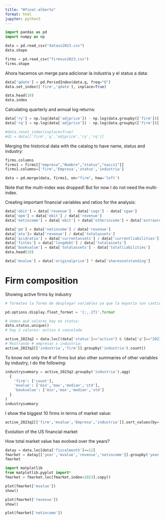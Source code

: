 ```yaml
---
title: "Wfinal-alberto"
format: html
jupyter: python3
---
```


```python
import pandas as pd
import numpy as np

data = pd.read_csv("dataus2023.csv")
data.shape

firms = pd.read_csv("firmsus2023.csv")
firms.shape
```

Ahora hacemos un merge para adicionar la industria y el status a data:

```python
data['qdate'] = pd.PeriodIndex(data.q, freq="Q")
data.set_index(['firm','qdate'], inplace=True)

data.head(10)
data.index
```

Calculating quarterly and annual log returns:

```python
data['ry'] = np.log(data['adjprice']) - np.log(data.groupby(['firm'])['adjprice'].shift(4))
data['rq'] = np.log(data['adjprice']) - np.log(data.groupby(['firm'])['adjprice'].shift(1))

#data.reset_index(inplace=True)
#d1 = data[['firm','q','adjprice','ry','rq']]

```

Merging the historical data with the catalog to have name, status and industry:

```python
firms.columns
firms1 = firms[["empresa","Nombre","status","naics1"]]
firms1.columns=['firm','Empresa','status','industria']

data = pd.merge(data, firms1, on="firm", how='left')


```

Note that the multi-index was dropped! But for now I do not need the multi-index.

Creating important financial variables and ratios for the analysis:

```python
data['ebit'] = data['revenue'] - data['cogs'] - data['sgae']
data['opm'] = data['ebit'] / data['revenue']
data['netincome'] = data['ebit'] + data['otherincome'] + data['extraordinaryitems'] - data['finexp'] - data['incometax']

data['pm'] = data['netincome'] / data['revenue']
data['ato']= data['revenue'] / data['totalassets']
data['acidratio'] = data['currentassets'] / data['currentliabilities']
data['finlev'] = data['longdebt'] / data['totalassets']
data['bookvalue'] = data['totalassets'] - data['totalliabilities']
data.head(10)

data['mvalue'] = data['originalprice'] * data['sharesoutstanding']

```

# Firm composition

Showing active firms by industry

```python

# formateo la forma de desplegar variables ya que la mayoría son cantidades muy grandes, y el default es notación científica

pd.options.display.float_format = '{:,.2f}'.format

# Vemos qué valores hay en status:
data.status.unique()
# hay 2 valores: activo ó cancelado

active_2023q2 = data.loc[(data['status']=="activo") & (data['q']=="2023q2")]
# Mostrando # empresas x industria:
active_2023q2[['industria','firm']].groupby('industria').count()

```

To know not only the \# of firms but also other summaries of other variables by industry, I do the following:

```python
industrysummary = active_2023q2.groupby('industria').agg(
  {
    'firm': ['count'],
    'mvalue': ['min','max','median','std'],
    'bookvalue': ['min','max','median','std']
  }
)
industrysummary
```

I show the biggest 10 firms in terms of market value:

```python
active_2023q2[['firm','mvalue','Empresa','industria']].sort_values(by='mvalue',ascending=False).head(10)
```

Evolution of the US financial market

How total market value has evolved over the years?

```python

datay = data.loc[data['fiscalmonth']==12]
fmarket = datay[['year','mvalue','revenue','netincome']].groupby('year').sum()
fmarket
```

```python
import matplotlib
from matplotlib.pyplot import*
fmarket = fmarket.loc[fmarket.index<2023].copy()

plot(fmarket['mvalue'])
show()

plot(fmarket['revenue'])
show()

plot(fmarket['netincome'])

```
